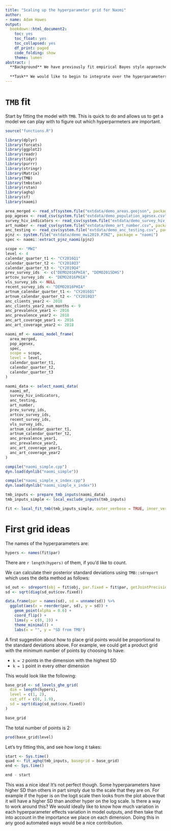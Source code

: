```yaml
---
title: "Scaling up the hyperparameter grid for Naomi"
author:
- name: Adam Howes
output:
  bookdown::html_document2:
    toc: yes
    toc_float: yes
    toc_collapsed: yes
    df_print: paged
    code_folding: show
    theme: lumen
abstract: |
  **Background** We have previously fit empirical Bayes style approaches to the Naomi model, fixing hyperparameter values.
  
  **Task** We would like to begin to integrate over the hyperparameters using some kind of grid structure. The problem is that there are too many to use anything dense.
---
```


# `TMB` fit

Start by fitting the model with `TMB`.
This is quick to do and allows us to get a model we can play with to figure out which hyperparmeters are important.

```r
source("functions.R")

library(dplyr)
library(forcats)
library(ggplot2)
library(readr)
library(tidyr)
library(purrr)
library(stringr)
library(Matrix)
library(TMB)
library(tmbstan)
library(rstan)
library(aghq)
library(sf)
library(naomi)

area_merged <- read_sf(system.file("extdata/demo_areas.geojson", package = "naomi"))
pop_agesex <- read_csv(system.file("extdata/demo_population_agesex.csv", package = "naomi"))
survey_hiv_indicators <- read_csv(system.file("extdata/demo_survey_hiv_indicators.csv", package = "naomi"))
art_number <- read_csv(system.file("extdata/demo_art_number.csv", package = "naomi"))
anc_testing <- read_csv(system.file("extdata/demo_anc_testing.csv", package = "naomi"))
pjnz <- system.file("extdata/demo_mwi2019.PJNZ", package = "naomi")
spec <- naomi::extract_pjnz_naomi(pjnz)

scope <- "MWI"
level <- 4
calendar_quarter_t1 <- "CY2016Q1"
calendar_quarter_t2 <- "CY2018Q3"
calendar_quarter_t3 <- "CY2019Q4"
prev_survey_ids  <- c("DEMO2016PHIA", "DEMO2015DHS")
artcov_survey_ids  <- "DEMO2016PHIA"
vls_survey_ids <- NULL
recent_survey_ids <- "DEMO2016PHIA"
artnum_calendar_quarter_t1 <- "CY2016Q1"
artnum_calendar_quarter_t2 <- "CY2018Q3"
anc_clients_year2 <- 2018
anc_clients_year2_num_months <- 9
anc_prevalence_year1 <- 2016
anc_prevalence_year2 <- 2018
anc_art_coverage_year1 <- 2016
anc_art_coverage_year2 <- 2018

naomi_mf <- naomi_model_frame(
  area_merged,
  pop_agesex,
  spec,
  scope = scope,
  level = level,
  calendar_quarter_t1,
  calendar_quarter_t2,
  calendar_quarter_t3
)

naomi_data <- select_naomi_data(
  naomi_mf,
  survey_hiv_indicators,
  anc_testing,
  art_number,
  prev_survey_ids,
  artcov_survey_ids,
  recent_survey_ids,
  vls_survey_ids,
  artnum_calendar_quarter_t1,
  artnum_calendar_quarter_t2,
  anc_prevalence_year1,
  anc_prevalence_year2,
  anc_art_coverage_year1,
  anc_art_coverage_year2
)

compile("naomi_simple.cpp")
dyn.load(dynlib("naomi_simple"))

compile("naomi_simple_x_index.cpp")
dyn.load(dynlib("naomi_simple_x_index"))

tmb_inputs <- prepare_tmb_inputs(naomi_data)
tmb_inputs_simple <- local_exclude_inputs(tmb_inputs)

fit <- local_fit_tmb(tmb_inputs_simple, outer_verbose = TRUE, inner_verbose = FALSE, max_iter = 250, progress = NULL, DLL = "naomi_simple")
```

# First grid ideas

The names of the hyperparameters are:

```r
hypers <- names(fit$par)
```

There are `r length(hypers)` of them, if you'd like to count.

We can calculate their posterior standard deviations using `TMB::sdreport` which uses the delta method as follows:

```r
sd_out <- sdreport(obj = fit$obj, par.fixed = fit$par, getJointPrecision = TRUE)
sd <- sqrt(diag(sd_out$cov.fixed))

data.frame(par = names(sd), sd = unname(sd)) %>%
  ggplot(aes(x = reorder(par, sd), y = sd)) +
    geom_point(alpha = 0.6) +
    coord_flip() +
    lims(y = c(0, 2)) +
    theme_minimal() +
    labs(x = "", y = "SD from TMB")
```

A first suggestion about how to place grid points would be proportional to the standard deviations above.
For example, we could get a product grid with the minimum number of points by choosing to have:

* `k = 2` points in the dimension with the highest SD
* `k = 1` point in every other dimension

This would look like the following:

```r
base_grid <- sd_levels_ghe_grid(
  dim = length(hypers),
  level = c(1, 2),
  cut_off = c(0, 1.9),
  sd = sqrt(diag(sd_out$cov.fixed))
)

base_grid
```

The total number of points is 2:

```r
prod(base_grid$level)
```

Let's try fitting this, and see how long it takes:

```r
start <- Sys.time()
quad <- fit_aghq(tmb_inputs, basegrid = base_grid)
end <- Sys.time()

end - start
```

This was a nice idea!
It's not perfect though.
Some hyperparameters have higher SD than others in part simply due to the scale that they are on.
For example if the hyper is on the logit scale then looks from the plot above that it will have a higher SD than another hyper on the log scale.
Is there a way to work around this?
We would ideally like to know how much variation in each hyperparameter effects variation in model outputs, and then take that into account in the importance we place on each dimension.
Doing this in any good automated ways would be a nice contribution.
